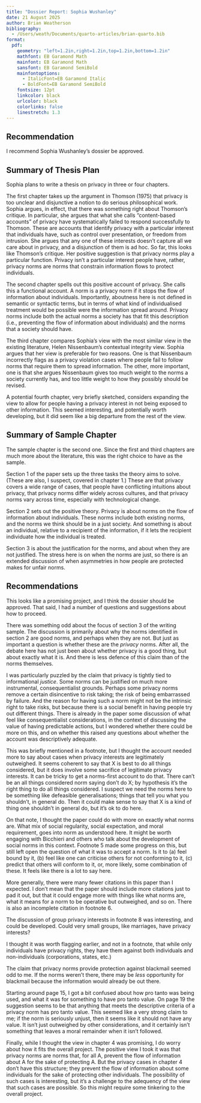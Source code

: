 ```yaml
---
title: "Dossier Report: Sophia Wushanley"
date: 21 August 2025
author: Brian Weatherson
bibliography: 
  - /Users/weath/Documents/quarto-articles/brian-quarto.bib
format:
  pdf:
    geometry: "left=1.2in,right=1.2in,top=1.2in,bottom=1.2in"
    mathfont: EB Garamond Math
    mainfont: EB Garamond Math
    sansfont: EB Garamond SemiBold
    mainfontoptions: 
      - ItalicFont=EB Garamond Italic
      - BoldFont=EB Garamond SemiBold
    fontsize: 12pt
    linkcolor: black
    urlcolor: black
    colorlinks: false
    linestretch: 1.3
---
```


## Recommendation

I recommend Sophia Wushanley's dossier be approved.

## Summary of Thesis Plan

Sophia plans to write a thesis on privacy in three or four chapters.

The first chapter takes up the argument in Thomson (1975) that privacy is too unclear and disjunctive a notion to do serious philosophical work. Sophia argues, in effect, that there was something right about Thomson's critique. In particular, she argues that what she calls "content-based accounts" of privacy have systematically failed to respond successfully to Thomson. These are accounts that identify privacy with a particular interest that individuals have, such as control over presentation, or freedom from intrusion. She argues that any one of these interests doesn't capture all we care about in privacy, and a disjunction of them is ad hoc. So far, this looks like Thomson's critique. Her positive suggestion is that privacy norms play a particular function. Privacy isn't a particular interest people have, rather, privacy norms are norms that constrain information flows to protect individuals.

The second chapter spells out this positive account of privacy. She calls this a functional account. A norm is a privacy norm if it stops the flow of information about individuals. Importantly, aboutness here is not defined in semantic or syntactic terms, but in terms of what kind of individualised treatment would be possible were the information spread around. Privacy norms include both the actual norms a society has that fit this description (i.e., preventing the flow of information about individuals) and the norms that a society should have.

The third chapter compares Sophia's view with the most similar view in the existing literature, Helen Nissenbaum's contextual integrity view. Sophia argues that her view is preferable for two reasons. One is that Nissenbaum incorrectly flags as a privacy violation cases where people fail to follow norms that require them to spread information. The other, more important, one is that she argues Nissenbaum gives too much weight to the norms a society currently has, and too little weight to how they possibly should be revised.

A potential fourth chapter, very briefly sketched, considers expanding the view to allow for people having a privacy interest in not being exposed to other information. This seemed interesting, and potentially worth developing, but it did seem like a big departure from the rest of the view.

## Summary of Sample Chapter

The sample chapter is the second one. Since the first and third chapters are much more about the literature, this was the right choice to have as the sample.

Section 1 of the paper sets up the three tasks the theory aims to solve. (These are also, I suspect, covered in chapter 1.) These are that privacy covers a wide range of cases, that people have conflicting intuitions about privacy, that privacy norms differ widely across cultures, and that privacy norms vary across time, especially with technological change.

Section 2 sets out the positive theory. Privacy is about norms on the flow of information about individuals. These norms include both existing norms, and the norms we think should be in a just society. And something is about an individual, relative to a recipient of the information, if it lets the recipient individuate how the individual is treated.

Section 3 is about the justification for the norms, and about when they are not justified. The stress here is on when the norms are just, so there is an extended discussion of when asymmetries in how people are protected makes for unfair norms.

## Recommendations

This looks like a promising project, and I think the dossier should be approved. That said, I had a number of questions and suggestions about how to proceed.

There was something odd about the focus of section 3 of the writing sample. The discussion is primarily about why the norms identified in section 2 are good norms, and perhaps when they are not. But just as important a question is whether these are the *privacy* norms. After all, the debate here has not just been about whether privacy is a good thing, but about exactly what it is. And there is less defence of this claim than of the norms themselves.

I was particularly puzzled by the claim that privacy is tightly tied to informational *justice*. Some norms can be justified on much more instrumental, consequentialist grounds. Perhaps some privacy norms remove a certain disincentive to risk taking; the risk of being embarrassed by failure. And the reason for having such a norm might not be the intrinsic right to take risks, but because there is a social benefit in having people try out different things. There is already in the paper some discussion of what feel like consequentialist considerations, in the context of discussing the value of having predictable actions, but I wondered whether there could be more on this, and on whether this raised any questions about whether the account was descriptively adequate.

This was briefly mentioned in a footnote, but I thought the account needed more to say about cases when privacy interests are legitimately outweighed. It seems coherent to say that X is best to do all things considered, but it does involve some sacrifice of legitimate privacy interests. It can be tricky to get a norms-first account to do that. There can't be an all things considered norm saying don't do X; by hypothesis it's the right thing to do all things considered. I suspect we need the norms here to be something like defeasible generalisations; things that tell you what you shouldn't, in general do. Then it could make sense to say that X is a kind of thing one shouldn't in general do, but it's ok to do here.

On that note, I thought the paper could do with more on exactly what norms are. What mix of social regularity, social expectation, and moral requirement, goes into norm as understood here. It might be worth engaging with Bicchieri and others who talk about the development of social norms in this context. Footnote 5 made some progress on this, but still left open the question of what it was to accept a norm. Is it to (a) feel bound by it, (b) feel like one can criticise others for not conforming to it, (c) predict that others will conform to it, or, more likely, some combination of these. It feels like there is a lot to say here.

More generally, there were many fewer citations in this paper than I expected. I don't mean that the paper should include more citations just to pad it out, but that it could engage more with things like what norms are, what it means for a norm to be operative but outweighed, and so on. There is also an incomplete citation in footnote 6.

The discussion of group privacy interests in footnote 8 was interesting, and could be developed. Could very small groups, like marriages, have privacy interests?

I thought it was worth flagging earlier, and not in a footnote, that while only individuals have privacy rights, they have them against both individuals and non-individuals (corporations, states, etc.)

The claim that privacy norms provide protection against blackmail seemed odd to me. If the norms weren't there, there may be *less* opportunity for blackmail because the information would already be out there.

Starting around page 15, I got a bit confused about how pro tanto was being used, and what it was for something to have pro tanto value. On page 19 the suggestion seems to be that anything that meets the descriptive criteria of a privacy norm has pro tanto value. This seemed like a very strong claim to me; if the norm is seriously unjust, then it seems like it should not have any value. It isn't just outweighed by other considerations, and it certainly isn't something that leaves a moral remainder when it isn't followed.

Finally, while I thought the view in chapter 4 was promising, I do worry about how it fits the overall project. The positive view I took it was that privacy norms are norms that, for all A, prevent the flow of information about A for the sake of protecting A. But the privacy cases in chapter 4 don't have this structure; they prevent the flow of information about some individuals for the sake of protecting other individuals. The possibility of such cases is interesting, but it's a challenge to the adequency of the view that such cases are possible. So this might require some tinkering to the overall project.